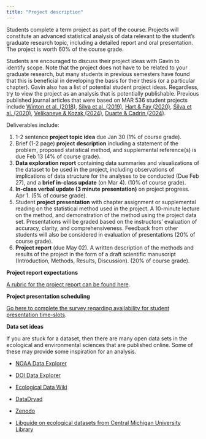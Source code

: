 ```yaml
---
title: "Project description"
---
```


Students complete a term project as part of the course. Projects will constitute an advanced statistical analysis of data relevant to the student's graduate research topic, including a detailed report and oral presentation. The project is worth 60% of the course grade.

Students are encouraged to discuss their project ideas with Gavin to identify scope. Note that the project does not have to be related to your graduate research, but many students in previous semesters have found that this is beneficial in developing the basis for their thesis (or a particular chapter). Gavin also has a list of potential student project ideas. Regardless, try to view the project as an analysis that is potentially publishable. Previous published journal articles that were based on MAR 536 student projects include [Winton et al. (2018)](https://doi.org/10.3354/meps12396), [Silva et al. (2019)](https://doi.org/10.3354/meps12820), [Hart & Fay (2020)](https://doi.org/10.1016/j.fishres.2019.105466), [Silva et al. (2020)](https://doi.org/10.1029/2020JC016507), [Velikaneye & Kozak (2024)](https://doi.org/10.1093/jeb/voae092), [Duarte & Cadrin (2024)](https://doi.org/10.1016/j.fishres.2024.107000).

Deliverables include:

1.  1-2 sentence **project topic idea** due Jan 30 (1% of course grade).
2.  Brief (1-2 page) **project** **description** including a statement of the problem, proposed statistical method, and supplemental reference(s) is due Feb 13 (4% of course grade).
3.  **Data exploration report** containing data summaries and visualizations of the dataset to be used in the project, including observations of implications of data structure for the analyses to be conducted (Due Feb 27), and a **brief in-class update** (on Mar 4). (10% of course grade).
4.  **In-class verbal update (3 minute presentation)** on project progress. Apr 1. (5% of course grade).
5.  Student **project presentation** with chapter assignment or supplemental reading on the statistical method used in the project. A 10-minute lecture on the method, and demonstration of the method using the project data set. Presentations will be graded based on the instructors' evaluation of accuracy, clarity, and comprehensiveness. Feedback from other students will also be considered in evaluation of presentations (20% of course grade).
6.  **Project report** (due May 02). A written description of the methods and results of the project in the form of a draft scientific manuscript (Introduction, Methods, Results, Discussion). (20% of course grade).

**Project report expectations**

[A rubric for the project report can be found here](documents/MAR536-SPR2023_project-rubric.pdf).

**Project presentation scheduling**

[Go here to complete the survey regarding availability for student presentation time-slots](https://forms.gle/RmMa2Emxit2krdC79).

**Data set ideas**

If you are stuck for a dataset, then there are many open data sets in the ecological and environmental sciences that are published online. Some of these may provide some inspiration for an analysis.

-   [NOAA Data Explorer](https://data.noaa.gov/datasetsearch/)

-   [DOI Data Explorer](https://data.doi.gov/dataset)

-   [Ecological Data Wiki](https://ecologicaldata.org/find-data)

-   [DataDryad](https://datadryad.org/stash)

-   [Zenodo](https://zenodo.org/)

-   [Libguide on ecological datasets from Central Michigan University Library](https://libguides.cmich.edu/lifesciencedata/ecological)
